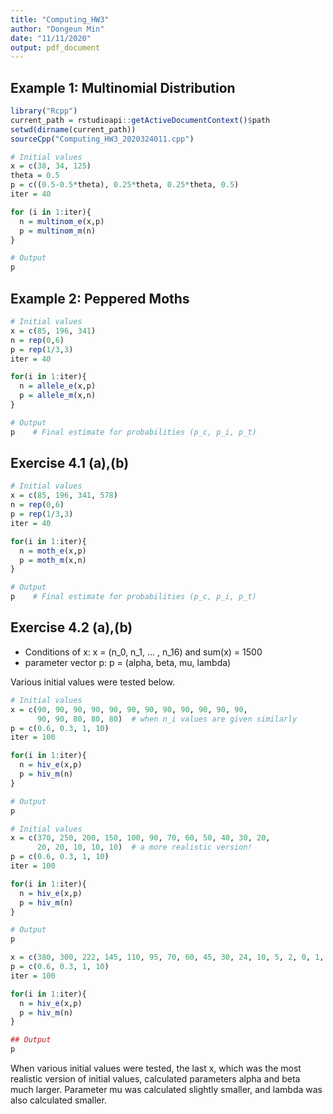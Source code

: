 ```yaml
---
title: "Computing_HW3"
author: "Dongeun Min"
date: "11/11/2020"
output: pdf_document
---
```


## Example 1: Multinomial Distribution
```r
library("Rcpp")
current_path = rstudioapi::getActiveDocumentContext()$path
setwd(dirname(current_path))
sourceCpp("Computing_HW3_2020324011.cpp")

# Initial values
x = c(38, 34, 125)
theta = 0.5
p = c((0.5-0.5*theta), 0.25*theta, 0.25*theta, 0.5)
iter = 40

for (i in 1:iter){
  n = multinom_e(x,p)
  p = multinom_m(n)
}

# Output
p 
```


## Example 2: Peppered Moths
```r
# Initial values
x = c(85, 196, 341)
n = rep(0,6)
p = rep(1/3,3)
iter = 40

for(i in 1:iter){
  n = allele_e(x,p)
  p = allele_m(x,n)
}

# Output
p    # Final estimate for probabilities (p_c, p_i, p_t)
```


## Exercise 4.1 (a),(b)
```r
# Initial values
x = c(85, 196, 341, 578)
n = rep(0,6)
p = rep(1/3,3)
iter = 40

for(i in 1:iter){
  n = moth_e(x,p)
  p = moth_m(x,n)
}

# Output
p    # Final estimate for probabilities (p_c, p_i, p_t)
```


## Exercise 4.2 (a),(b)
* Conditions of x: x = (n_0, n_1, ... , n_16) and sum(x) = 1500  
* parameter vector p: p = (alpha, beta, mu, lambda) 
  
Various initial values were tested below.
```r
# Initial values
x = c(90, 90, 90, 90, 90, 90, 90, 90, 90, 90, 90, 90, 
      90, 90, 80, 80, 80)  # when n_i values are given similarly
p = c(0.6, 0.3, 1, 10)
iter = 100

for(i in 1:iter){
  n = hiv_e(x,p)
  p = hiv_m(n)
}

# Output
p
```


```r
# Initial values
x = c(370, 250, 200, 150, 100, 90, 70, 60, 50, 40, 30, 20, 
      20, 20, 10, 10, 10)  # a more realistic version!
p = c(0.6, 0.3, 1, 10)
iter = 100

for(i in 1:iter){
  n = hiv_e(x,p)
  p = hiv_m(n)
}

# Output
p
```


```r
x = c(380, 300, 222, 145, 110, 95, 70, 60, 45, 30, 24, 10, 5, 2, 0, 1, 1)
p = c(0.6, 0.3, 1, 10)
iter = 100

for(i in 1:iter){
  n = hiv_e(x,p)
  p = hiv_m(n)
}

## Output
p
```

When various initial values were tested, the last x, which was the most realistic version of initial values, calculated parameters alpha and beta much larger. Parameter mu was calculated slightly smaller, and lambda was also calculated smaller.